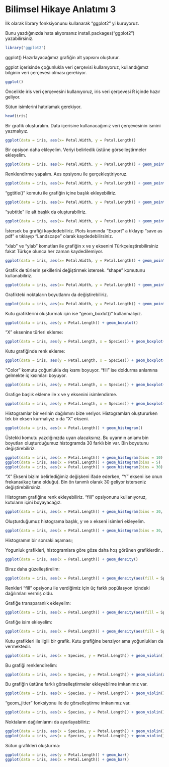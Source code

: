# Bilimsel Hikaye Anlatımı 3

İlk olarak library fonksiyonunu kullanarak "ggplot2" yi kuruyoruz.

Bunu yazdığınızda hata alıyorsanız install.packages("ggplot2") yazabilirsiniz.


```r

library("ggplot2")


```

ggplot() Hazırlayacağımız grafiğin alt yapısını oluşturur.

ggplot içerisinde çoğunlukla veri çerçevisi kullanıyoruz, kullandığımız bilginin veri çerçevesi olması gerekiyor.

```r

ggplot()
```

Öncelikle iris veri çerçevesini kullanıyoruz, iris veri çerçevesi R içinde hazır geliyor.

Sütun isimlerini hatırlamak gerekiyor.

```r

head(iris)

```

Bir grafik oluşturalım. Data içerisine kullanacağımız veri çerçevesinin ismini yazmalıyız.


```r

ggplot(data = iris, aes(x= Petal.Width, y = Petal.Length))


```

Bir opsiyon daha ekleyelim. Veriyi belirledik üstüne görselleştirmeler ekleyelim.


```r

ggplot(data = iris, aes(x= Petal.Width, y = Petal.Length)) + geom_point()


```

Renklendirme yapalım. Aes opsiyonu ile gerçekleştiriyoruz.


```r

ggplot(data = iris, aes(x= Petal.Width, y = Petal.Length)) + geom_point(aes(color = Species))


```

"ggtitle()" komutu ile grafiğin içine başlık ekleyebiliriz.


```r

ggplot(data = iris, aes(x= Petal.Width, y = Petal.Length)) + geom_point(aes(color = Species)) + ggtitle(label = "İris veri cercevesi")

```

"subtitle" ile alt başlık da oluşturabiliriz.


```r
ggplot(data = iris, aes(x= Petal.Width, y = Petal.Length)) + geom_point(aes(color = Species)) + ggtitle(label = "İris veri cercevesi", subtitle = "İris veri cercevesindeki bitkilerin petal uzunluk ve genisliklerinin nokta grafi ile gösterimi. Renkler, farklı turleri temsil etmekte")


```

İstersek bu grafiği kaydedebiliriz. Plots kısmında "Export" a tıklayıp  "save as pdf" e tıklayıp "Landscape" olarak kaydedebilirsiniz.


"xlab" ve "ylab" komutları ile grafiğin x ve y eksenini Türkçeleştirebilirsiniz fakat Türkçe olunca her zaman kaydedilemiyor.

```r

ggplot(data = iris, aes(x= Petal.Width, y = Petal.Length)) + geom_point(aes(color = Species)) + ggtitle(label = "İris veri cercevesi", subtitle = "İris veri cercevesindeki bitkilerin petal uzunluk ve genisliklerinin nokta grafi ile gösterimi. Renkler, farklı turleri temsil etmekte") + xlab("Petal Genisligi") + ylab("Petal Uzunlugu")

```

Grafik de türlerin şekillerini değiştirmek istersek. "shape" komutunu kullanabiliriz.


```r
ggplot(data = iris, aes(x= Petal.Width, y = Petal.Length)) + geom_point(aes(color = Species, shape = Species))


```

Grafikteki noktaların boyutlarını da değiştirebiliriz.

```r
ggplot(data = iris, aes(x= Petal.Width, y = Petal.Length)) + geom_point(aes(color = Species, shape = Species, size = Sepal.Length))

```

Kutu grafiklerini oluşturmak için ise "geom_boxlot()" kullanmalıyız.

```r
ggplot(data = iris, aes(y = Petal.Length)) + geom_boxplot()

```

"X" eksenine türleri ekleme:

```r
ggplot(data = iris, aes(y = Petal.Length, x = Species)) + geom_boxplot()


```

Kutu grafiğinde renk ekleme:

```r
ggplot(data = iris, aes(y = Petal.Length, x = Species)) + geom_boxplot(aes(color = Species))

```

"Color" komutu çoğunlukla dış kısmı boyuyor. "fill" ise doldurma anlamına gelmekte iç kısımları boyuyor.

```r
ggplot(data = iris, aes(y = Petal.Length, x = Species)) + geom_boxplot(aes(color = Species, fill = Species))

```

Grafige başlık ekleme ile x ve y eksenini isimlendirme.

```r
ggplot(data = iris, aes(y = Petal.Length, x = Species)) + geom_boxplot(aes(color = Species, fill = Species)) + ggtitle(label = "İris bitkisi turlere gore sepal uzunluklar") + xlab("Tur") + ylab("Petal Uzunlugu")


```

Histogramlar bir verinin dağılımını bize veriyor. Histogramları oluştururken tek bir eksen kurmalıyız o da "X" ekseni.


```r
ggplot(data = iris, aes(x = Petal.Length)) + geom_histogram()


```

Üstekki komutu yazdığınızda uyarı alacaksınız. Bu uyarının anlamı bin boyutları oluşturduğumuz histogramda 30 farklı bin var. Bin boyutunu değiştirebiliriz.

```r
ggplot(data = iris, aes(x = Petal.Length)) + geom_histogram(bins = 10)
ggplot(data = iris, aes(x = Petal.Length)) + geom_histogram(bins = 5)
ggplot(data = iris, aes(x = Petal.Length)) + geom_histogram(bins = 30)

```

"X" Ekseni bizim belirlediğimiz değişkeni ifade ederken, "Y" ekseni ise onun frekansı(kaç tane olduğu). Bin ön tanımlı olarak 30 geliyor isterseniz değiştirebilirsiniz.


Histogram grafiğine renk ekleyebiliriz. "fill" opsiyonunu kullanıyoruz, kutuların içini boyayacağız.

```r
ggplot(data = iris, aes(x = Petal.Length)) + geom_histogram(bins = 30, aes(fill = Species))


```

Oluşturduğumuz histograma başlık, y ve x ekseni isimleri ekleyelim.

```r
ggplot(data = iris, aes(x = Petal.Length)) + geom_histogram(bins = 30, aes(fill = Species)) + ggtitle(label = "İris bitkisinde petal uzunluklarının histogrami") + xlab("Petal uzunlugu") + ylab("Frekans")

```

Histogramın bir sonraki aşaması;

Yogunluk grafikleri, histogramlara göre göze daha hoş görünen grafiklerdir.
.
```r


ggplot(data = iris, aes(x = Petal.Length)) + geom_density()

```

Biraz daha güzelleştirelim:

```r
ggplot(data = iris, aes(x = Petal.Length)) + geom_density(aes(fill = Species))


```

Renkleri "fill" opsiyonu ile verdiğimiz için  üç farklı popülasyon içindeki dağılımları vermiş oldu.


Grafiğe transparanlık ekleyelim:

```r
ggplot(data = iris, aes(x = Petal.Length)) + geom_density(aes(fill = Species), alpha = 0.9)

```

Grafiğe isim ekleyelim:

```r
ggplot(data = iris, aes(x = Petal.Length)) + geom_density(aes(fill = Species), alpha = 0.9) + ggtitle(label = "Iris bitkisinde petal uzunlukları yogunluk grafigi")


```

Kutu grafikleri ile ilgili bir grafik. Kutu grafiğine benziyor ama yoğunlukları da vermektedir.

```r
ggplot(data = iris, aes(x = Species, y = Petal.Length)) + geom_violin()
```

Bu grafiği renklendirelim:

```r
ggplot(data = iris, aes(x = Species, y = Petal.Length)) + geom_violin(aes(fill = Species))

```

Bu grafiğin üstüne farklı görselleştirmeler ekleyebilme imkanımız var.

```r
ggplot(data = iris, aes(x = Species, y = Petal.Length)) + geom_violin() + geom_point()

```

"geom_jitter" fonksiyonu ile de görselleştirme imkanımız var.

```r
ggplot(data = iris, aes(x = Species, y = Petal.Length)) + geom_violin() + geom_jitter()

```

Noktaların dağılımlarını da ayarlayabiliriz:

```r

ggplot(data = iris, aes(x = Species, y = Petal.Length)) + geom_violin() + geom_jitter(width = 0.5)
ggplot(data = iris, aes(x = Species, y = Petal.Length)) + geom_violin() + geom_jitter(width = 0.1)

```

Sütun grafikleri oluşturma:


```r
ggplot(data = iris, aes(y = Petal.Length)) + geom_bar()
ggplot(data = iris, aes(x = Petal.Length)) + geom_bar()

```

